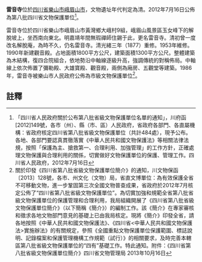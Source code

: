 {{msg:四川省文物保護單位
|名稱 = 雷音寺
|編號 = 217
|圖片 = 
|級別 = S8
|分類 = 
|時代 = [[清代|清代]]
|地点 = [[四川省|四川省]][[樂山市|樂山市]][[峨眉山市|峨眉山市]]
|坐標 =
|登錄 = 2012年7月16日
}}
'''雷音寺'''位於[[四川省|四川省]][[樂山市|樂山市]][[峨眉山市|峨眉山市]]，文物遺址年代判定為清。2012年7月16日公佈為第八批四川省文物保護單位<ref>「四川省人民政府關於公布第八批省級文物保護單位名單的通知」，川府函[2012]149號，各市（州）、縣（市、區）人民政府，省政府各部門、各直屬機構：省政府核定四川省第八批省級文物保護單位（共計484處），現予公布。各地、各部門要認真貫徹落實《中華人民共和國文物保護法》等相關法律法規，按照「保護為主、搶救第一、合理利用、加強管理」的工作方針，正確處理文物保護與合理利用的關係，切實做好文物保護單位的保護、管理工作。四川省人民政府，2012年7月16日</ref>。

雷音寺位於四川省樂山市峨眉山市黃灣鄉大峨村9組，峨眉山風景區玉女峰下的解脫坡上，坐西南向東北。明嘉靖年間無瑕禪師住錫于此，更名雷音寺。清初曾一度改名解脫庵，為時不久，仍名雷音寺。清光緒三年（1877）重修。1953年維修。1990年新建觀音殿。占地面積1800平方公尺，建築面積1300平方公尺。整體建築為木結構，復四合院組合，依地勢沿中軸線逐級升高，強調傳統的對稱佈局。中軸線上依次佈置了彌勒殿、大雄寶殿、觀音殿，兩側為廂房、五觀堂等建築。1986年，雷音寺被樂山市人民政府公佈為市級文物保護單位<ref>關於印發《四川省第八批省級文物保護單位簡介》的通知，川文物保函〔2013〕128號，各市、州文化（文物）局，省直文博單位：為有效保護全省不可移動文物，進一步鞏固第三次全國文物普查成果，省政府於2012年7月核定公佈了“四川省第八批省級文物保護單位”。為切實加強和規範全省第八批省級文物保護單位的保護管理和合理利用，我局組織開展了《四川省第八批省級文物保護單位簡介》（以下簡稱《簡介》）的編制工作。該《簡介》在專家審核和徵求各地文物部門意見的基礎上已由我局核定。現將《簡介》印發全省，請各地按照《中華人民共和國文物保護法》、《四川省<中華人民共和國文物保護法>實施辦法》的有關規定，參照《全國重點文物保護單位保護範圍、標誌說明、記錄檔案和保護管理機構工作規範（試行）》的相關要求，及時完善本轄區第八批省級文物保護單位的“四有”基礎工作。特此通知。附件：《四川省第八批省級文物保護單位簡介》四川省文物管理局  2013年10月16日</ref>。
==註釋==
{{reflist}}
{{文物保護單位小作品}}